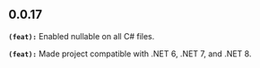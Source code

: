 ## 0.0.17
**`(feat):`** Enabled nullable on all C# files.

**`(feat):`** Made project compatible with .NET 6, .NET 7, and .NET 8.

